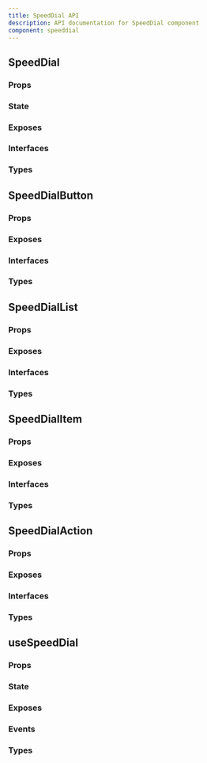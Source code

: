 ```yaml
---
title: SpeedDial API
description: API documentation for SpeedDial component
component: speeddial
---
```


## SpeedDial

### Props

<DocTable name="SpeedDial" category="api" type="props" />

### State

<DocTable name="SpeedDial" category="api" type="state" />

### Exposes

<DocTable name="SpeedDial" category="api" type="exposes" />

### Interfaces

<DocTable name="SpeedDial" category="api" type="interfaces" />

### Types

<DocTable name="SpeedDial" category="api" type="types" />

## SpeedDialButton

### Props

<DocTable name="SpeedDialButton" category="api" type="props" />

### Exposes

<DocTable name="SpeedDialButton" category="api" type="exposes" />

### Interfaces

<DocTable name="SpeedDialButton" category="api" type="interfaces" />

### Types

<DocTable name="SpeedDialButton" category="api" type="types" />

## SpeedDialList

### Props

<DocTable name="SpeedDialList" category="api" type="props" />

### Exposes

<DocTable name="SpeedDialList" category="api" type="exposes" />

### Interfaces

<DocTable name="SpeedDialList" category="api" type="interfaces" />

### Types

<DocTable name="SpeedDialList" category="api" type="types" />

## SpeedDialItem

### Props

<DocTable name="SpeedDialItem" category="api" type="props" />

### Exposes

<DocTable name="SpeedDialItem" category="api" type="exposes" />

### Interfaces

<DocTable name="SpeedDialItem" category="api" type="interfaces" />

### Types

<DocTable name="SpeedDialItem" category="api" type="types" />

## SpeedDialAction

### Props

<DocTable name="SpeedDialAction" category="api" type="props" />

### Exposes

<DocTable name="SpeedDialAction" category="api" type="exposes" />

### Interfaces

<DocTable name="SpeedDialAction" category="api" type="interfaces" />

### Types

<DocTable name="SpeedDialAction" category="api" type="types" />

## useSpeedDial

### Props

<DocTable name="useSpeedDial" category="api" type="props" />

### State

<DocTable name="useSpeedDial" category="api" type="state" />

### Exposes

<DocTable name="useSpeedDial" category="api" type="exposes" />

### Events

<DocTable name="useSpeedDial" category="api" type="events" />

### Types

<DocTable name="useSpeedDial" category="api" type="types" />
